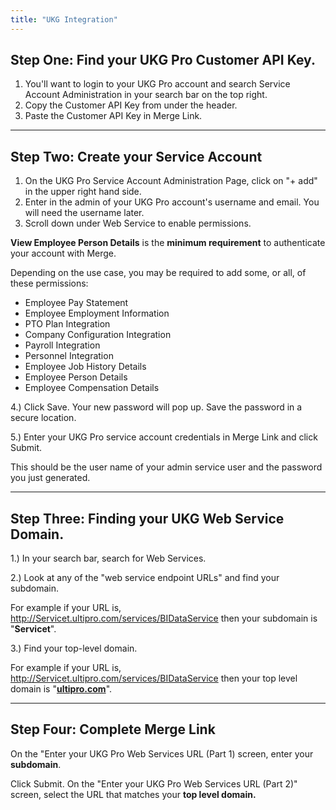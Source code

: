```yaml
---
title: "UKG Integration"
---
```


## **Step One: Find your UKG Pro Customer API Key.**

1. You'll want to login to your UKG Pro account and search Service Account Administration in your search bar on the top right.
2. Copy the Customer API Key from under the header.
3. Paste the Customer API Key in Merge Link.

---

## **Step Two: Create your Service Account**

1. On the UKG Pro Service Account Administration Page, click on "\+ add" in the upper right hand side.
2. Enter in the admin of your UKG Pro account's username and email. You will need the username later.
3. Scroll down under Web Service to enable permissions.

**View Employee Person Details** is the **minimum requirement** to authenticate your account with Merge.

Depending on the use case, you may be required to add some, or all, of these permissions:

- Employee Pay Statement
- Employee Employment Information
- PTO Plan Integration
- Company Configuration Integration
- Payroll Integration
- Personnel Integration
- Employee Job History Details
- Employee Person Details
- Employee Compensation Details

4.) Click Save. Your new password will pop up. Save the password in a secure location.

5.) Enter your UKG Pro service account credentials in Merge Link and click Submit.

This should be the user name of your admin service user and the password you just generated.

---

## **Step Three: Finding your UKG Web Service Domain.**

1.) In your search bar, search for Web Services.

2.) Look at any of the "web service endpoint URLs" and find your subdomain.

For example if your URL is, http://Servicet.ultipro.com/services/BIDataService then your subdomain is "**Servicet**".

3.) Find your top-level domain.

For example if your URL is, http://Servicet.ultipro.com/services/BIDataService then your top level domain is "[**ultipro.com**](http://ultipro.com)".

---

## **Step Four: Complete Merge Link**

On the "Enter your UKG Pro Web Services URL (Part 1) screen, enter your **subdomain**.

Click Submit. On the "Enter your UKG Pro Web Services URL (Part 2)" screen, select the URL that matches your **top level domain.**